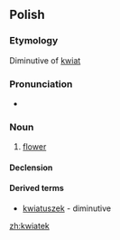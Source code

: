 ==Polish==

===Etymology===
Diminutive of [[kwiat]]

===Pronunciation===
* {{IPA|[ˈkwjatɛk]|lang=pl}}

===Noun===
{{infl|pl|noun|g=m}}

# [[flower]]

====Declension====
{{pl-decl-noun
|kwiatek|kwiatki
|kwiatka|kwiatków
|kwiatkowi|kwiatkom
|kwiatek|kwiatki
|kwiatkiem|kwiatkami
|kwiatku|kwiatkach
|kwiatku|kwiatki
}}

====Derived terms====
*[[kwiatuszek]] - diminutive

[[zh:kwiatek]]